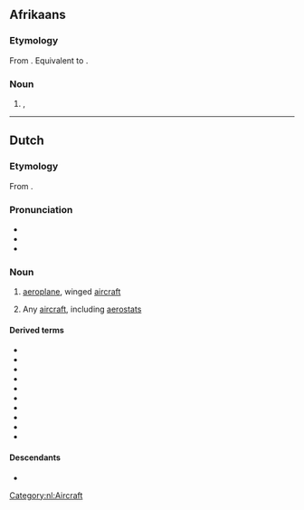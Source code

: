 ==Afrikaans==

===Etymology===
From {{inh|af|nl|vliegtuig}}. Equivalent to {{compound|af|vlieg|tuig}}.

===Noun===
{{af-noun|vliegtuie|vliegtuigie}}

# {{l|en|aeroplane}}, {{l|en|aircraft}}

----

==Dutch==
{{wikipedia|lang=nl}}

===Etymology===
From {{compound|vliegen|tuig|t1=to fly|t2=rig, device|lang=nl}}.

===Pronunciation===
* {{IPA|/ˈvlix.tœy̯x/|lang=nl}}
* {{audio|Nl-vliegtuig.ogg|Audio|lang=nl}}
* {{hyphenation|vlieg|tuig|lang=nl}}

===Noun===
{{nl-noun|n|-en|vliegtuigje}}

# [[aeroplane]], winged [[aircraft]] {{defdate|from early 20th c.}}
# {{lb|nl|archaic}} Any [[aircraft]], including [[aerostat]]s {{defdate|17th-early 20th c.}}

====Derived terms====
* {{l|nl|chartervliegtuig}}
* {{l|nl|passagiersvliegtuig}}
* {{l|nl|snuffelvliegtuig}}
* {{l|nl|vliegtuigbom}}
* {{l|nl|vliegtuigbouwer}}
* {{l|nl|vliegtuigkaping}}
* {{l|nl|vliegtuigmotor}}
* {{l|nl|vliegtuigongeluk}}
* {{l|nl|vrachtvliegtuig}}
* {{l|nl|zweefvliegtuig}}

====Descendants====
* {{desc|af|vliegtuig}}

[[Category:nl:Aircraft]]
